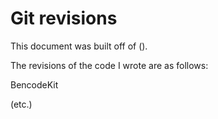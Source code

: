 # Git revisions

This document was built off of \texttt{\commitRev} (\commitDate).

The revisions of the code I wrote are as follows:

BencodeKit
:   \texttt{\commitShortRev}

(etc.)
